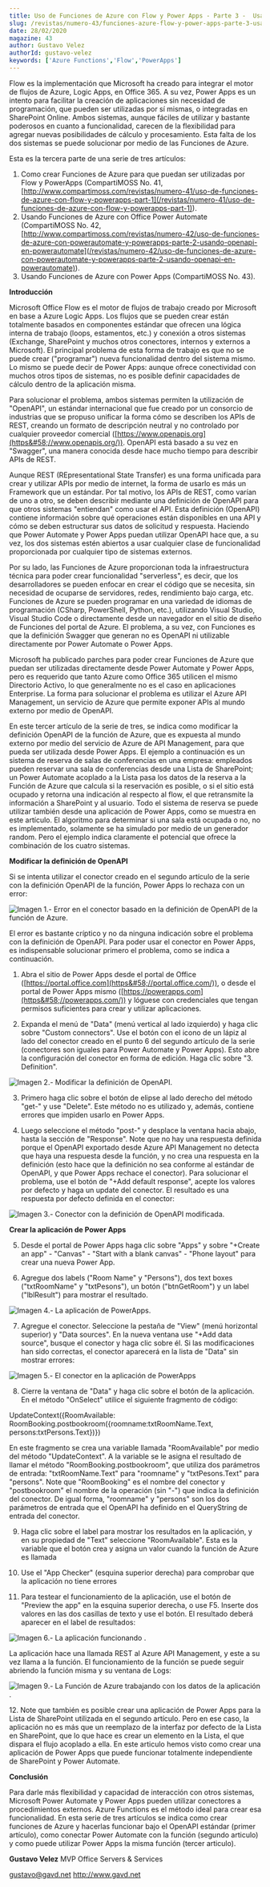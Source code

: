 ```yaml
---
title: Uso de Funciones de Azure con Flow y Power Apps - Parte 3 -  Usando OpenAPI en Power Apps
slug: /revistas/numero-43/funciones-azure-flow-y-power-apps-parte-3-usando-openapi-en-power-apps
date: 28/02/2020
magazine: 43
author: Gustavo Velez
authorId: gustavo-velez
keywords: ['Azure Functions','Flow','PowerApps']
---
```






Flow es la implementación que Microsoft ha creado para integrar el motor de flujos de Azure, Logic Apps, en Office 365. A su vez, Power Apps es un intento para facilitar la creación de aplicaciones sin necesidad de programación, que pueden ser utilizadas por sí mismas, o integradas en SharePoint Online. Ambos sistemas, aunque fáciles de utilizar y bastante poderosos en cuanto a funcionalidad, carecen de la flexibilidad para agregar nuevas posibilidades de cálculo y procesamiento. Esta falta de los dos sistemas se puede solucionar por medio de las Funciones de Azure.

Esta es la tercera parte de una serie de tres artículos:

1. Como crear Funciones de Azure para que puedan ser utilizadas por Flow y PowerApps (CompartiMOSS No. 41, [http://www.compartimoss.com/revistas/numero-41/uso-de-funciones-de-azure-con-flow-y-powerapps-part-1](/revistas/numero-41/uso-de-funciones-de-azure-con-flow-y-powerapps-part-1)).
2. Usando Funciones de Azure con Office Power Automate (CompartiMOSS No. 42, [http://www.compartimoss.com/revistas/numero-42/uso-de-funciones-de-azure-con-powerautomate-y-powerapps-parte-2-usando-openapi-en-powerautomate](/revistas/numero-42/uso-de-funciones-de-azure-con-powerautomate-y-powerapps-parte-2-usando-openapi-en-powerautomate)).
3. Usando Funciones de Azure con Power Apps (CompartiMOSS No. 43).


**Introducción**

Microsoft Office Flow es el motor de flujos de trabajo creado por Microsoft en base a Azure Logic Apps. Los flujos que se pueden crear están totalmente basados en componentes estándar que ofrecen una lógica interna de trabajo (loops, estamentos, etc.) y conexión a otros sistemas (Exchange, SharePoint y muchos otros conectores, internos y externos a Microsoft). El principal problema de esta forma de trabajo es que no se puede crear ("programar") nueva funcionalidad dentro del sistema mismo. Lo mismo se puede decir de Power Apps: aunque ofrece conectividad con muchos otros tipos de sistemas, no es posible definir capacidades de cálculo dentro de la aplicación misma.

Para solucionar el problema, ambos sistemas permiten la utilización de "OpenAPI", un estándar internacional que fue creado por un consorcio de industrias que se propuso unificar la forma cómo se describen los APIs de REST, creando un formato de descripción neutral y no controlado por cualquier proveedor comercial ([https://www.openapis.org](https&#58;//www.openapis.org/)). OpenAPI está basado a su vez en "Swagger", una manera conocida desde hace mucho tiempo para describir APIs de REST.

Aunque REST (REpresentational State Transfer) es una forma unificada para crear y utilizar APIs por medio de internet, la forma de usarlo es más un Framework que un estándar. Por tal motivo, los APIs de REST, como varían de uno a otro, se deben describir mediante una definición de OpenAPI para que otros sistemas "entiendan" como usar el API. Esta definición (OpenAPI) contiene información sobre qué operaciones están disponibles en una API y cómo se deben estructurar sus datos de solicitud y respuesta. Haciendo que Power Automate y Power Apps puedan utilizar OpenAPI hace que, a su vez, los dos sistemas estén abiertos a usar cualquier clase de funcionalidad proporcionada por cualquier tipo de sistemas externos.

Por su lado, las Funciones de Azure proporcionan toda la infraestructura técnica para poder crear funcionalidad "serverless", es decir, que los desarrolladores se pueden enfocar en crear el código que se necesita, sin necesidad de ocuparse de servidores, redes, rendimiento bajo carga, etc. Funciones de Azure se pueden programar en una variedad de idiomas de programación (CSharp, PowerShell, Python, etc.), utilizando Visual Studio, Visual Studio Code o directamente desde un navegador en el sitio de diseño de Funciones del portal de Azure. El problema, a su vez, con Funciones es que la definición Swagger que generan no es OpenAPI ni utilizable directamente por Power Automate o Power Apps.

Microsoft ha publicado parches para poder crear Funciones de Azure que puedan ser utilizadas directamente desde Power Automate y Power Apps, pero es requerido que tanto Azure como Office 365 utilicen el mismo Directorio Activo, lo que generalmente no es el caso en aplicaciones Enterprise. La forma para solucionar el problema es utilizar el Azure API Management, un servicio de Azure que permite exponer APIs al mundo externo por medio de OpenAPI.

En este tercer artículo de la serie de tres, se indica como modificar la definición OpenAPI de la función de Azure, que es expuesta al mundo externo por medio del servicio de Azure de API Management, para que pueda ser utilizada desde Power Apps. El ejemplo a continuación es un sistema de reserva de salas de conferencias en una empresa: empleados pueden reservar una sala de conferencias desde una Lista de SharePoint; un Power Automate acoplado a la Lista pasa los datos de la reserva a la Función de Azure que calcula si la reservación es posible, o si el sitio está ocupado y retorna una indicación al respecto al flow, el que retransmite la información a SharePoint y al usuario. Todo el sistema de reserva se puede utilizar también desde una aplicación de Power Apps, como se muestra en este artículo. El algoritmo para determinar si una sala está ocupada o no, no es implementado, solamente se ha simulado por medio de un generador random. Pero el ejemplo indica claramente el potencial que ofrece la combinación de los cuatro sistemas.

**Modificar la definición de OpenAPI**

Si se intenta utilizar el conector creado en el segundo artículo de la serie con la definición OpenAPI de la función, Power Apps lo rechaza con un error:

![Imagen 1.- Error en el conector basado en la definición de OpenAPI de la función de Azure.](../../../images/numero43/funciones-azure-flow-y-power-apps-parte-3-usando-openapi-en-power-apps/image1.png)

El error es bastante críptico y no da ninguna indicación sobre el problema con la definición de OpenAPI. Para poder usar el conector en Power Apps, es indispensable solucionar primero el problema, como se indica a continuación.

1. Abra el sitio de Power Apps desde el portal de Office ([https://portal.office.com](https&#58;//portal.office.com/)), o desde el portal de Power Apps mismo ([https://powerapps.com](https&#58;//powerapps.com/)) y lóguese con credenciales que tengan permisos suficientes para crear y utilizar aplicaciones.

2. Expanda el menú de "Data" (menú vertical al lado izquierdo) y haga clic sobre "Custom connectors". Use el botón con el icono de un lápiz al lado del conector creado en el punto 6 del segundo artículo de la serie (conectores son iguales para Power Automate y Power Apps). Esto abre la configuración del conector en forma de edición. Haga clic sobre "3. Definition".

![Imagen 2.- Modificar la definición de OpenAPI. ](../../../images/numero43/funciones-azure-flow-y-power-apps-parte-3-usando-openapi-en-power-apps/image2.png)

3. Primero haga clic sobre el botón de elipse al lado derecho del método "get-" y use "Delete". Este método no es utilizado y, además, contiene errores que impiden usarlo en Power Apps.

4. Luego seleccione el método "post-" y desplace la ventana hacia abajo, hasta la sección de "Response". Note que no hay una respuesta definida porque el OpenAPI exportado desde Azure API Management no detecta que haya una respuesta desde la función, y no crea una respuesta en la definición (esto hace que la definición no sea conforme al estándar de OpenAPI, y que Power Apps rechace el conector). Para solucionar el problema, use el botón de "+Add default response", acepte los valores por defecto y haga un update del conector. El resultado es una respuesta por defecto definida en el conector:

![Imagen 3.- Conector con la definición de OpenAPI modificada.](../../../images/numero43/funciones-azure-flow-y-power-apps-parte-3-usando-openapi-en-power-apps/image3.png)

**Crear la aplicación de Power Apps**

5. Desde el portal de Power Apps haga clic sobre "Apps" y sobre "+Create an app" - "Canvas" - "Start with a blank canvas" - "Phone layout" para crear una nueva Power App.

6. Agregue dos labels ("Room Name" y "Persons"), dos text boxes ("txtRoomName" y "txtPesons"), un botón ("btnGetRoom") y un label ("lblResult") para mostrar el resultado.​

![Imagen 4.- La aplicación de PowerApps.](../../../images/numero43/funciones-azure-flow-y-power-apps-parte-3-usando-openapi-en-power-apps/image4.png)

7. Agregue el conector. Seleccione la pestaña de "View" (menú horizontal superior) y "Data sources". En la nueva ventana use "+Add data source", busque el conector y haga clic sobre él. Si las modificaciones han sido correctas, el conector aparecerá en la lista de "Data" sin mostrar errores:​

![Imagen 5.- El conector en la aplicación de PowerApps ](../../../images/numero43/funciones-azure-flow-y-power-apps-parte-3-usando-openapi-en-power-apps/image5.png)

8. Cierre la ventana de "Data" y haga clic sobre el botón de la aplicación. En el método "OnSelect" utilice el siguiente fragmento de código:

UpdateContext({RoomAvailable: RoomBooking.postbookroom({roomname:txtRoomName.Text, persons:txtPersons.Text})})

En este fragmento se crea una variable llamada "RoomAvailable" por medio del método "UpdateContext". A la variable se le asigna el resultado de llamar el método "RoomBooking.postbookroom", que utiliza dos parámetros de entrada: "txtRoomName.Text" para "roomname" y "txtPesons.Text" para "persons". Note que "RoomBooking" es el nombre del conector y "postbookroom" el nombre de la operación (sin "-") que indica la definición del conector. De igual forma, "roomname" y "persons" son los dos parámetros de entrada que el OpenAPI ha definido en el QueryString de entrada del conector.

9. Haga clic sobre el label para mostrar los resultados en la aplicación, y en su propiedad de "Text" seleccione "RoomAvailable". Esta es la variable que el botón crea y asigna un valor cuando la función de Azure es llamada

10. Use el "App Checker" (esquina superior derecha) para comprobar que la aplicación no tiene errores

11. Para testear el funcionamiento de la aplicación, use el botón de "Preview the app" en la esquina superior derecha, o use F5. Inserte dos valores en las dos casillas de texto y use el botón. El resultado deberá aparecer en el label de resultados:

![Imagen 6.- La aplicación funcionando .](../../../images/numero43/funciones-azure-flow-y-power-apps-parte-3-usando-openapi-en-power-apps/image6.png)

La aplicación hace una llamada REST al Azure API Management, y este a su vez llama a la función. El funcionamiento de la función se puede seguir abriendo la función misma y su ventana de Logs:

![Imagen 9.- La Función de Azure trabajando con los datos de la aplicación .](../../../images/numero43/funciones-azure-flow-y-power-apps-parte-3-usando-openapi-en-power-apps/image7.png)

12. Note que también es posible crear una aplicación de Power Apps para la Lista de SharePoint utilizada en el segundo artículo. Pero en ese caso, la aplicación no es más que un reemplazo de la interfaz por defecto de la Lista en SharePoint, que lo que hace es crear un elemento en la Lista, el que dispara el flujo acoplado a ella. En este articulo hemos visto como crear una aplicación de Power Apps que puede funcionar totalmente independiente de SharePoint y Power Automate.

**Conclusión**

Para darle más flexibilidad y capacidad de interacción con otros sistemas, Microsoft Power Automate y Power Apps pueden utilizar conectores a procedimientos externos. Azure Functions es el método ideal para crear esa funcionalidad. En esta serie de tres artículos se indica como crear funciones de Azure y hacerlas funcionar bajo el OpenAPI estándar (primer artículo), como conectar Power Automate con la función (segundo articulo) y como puede utilizar Power Apps la misma función (tercer articulo).



**Gustavo Velez**
 MVP Office Servers & Services

gustavo@gavd.net
 http://www.gavd.net

